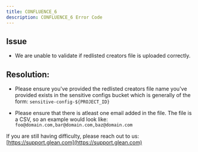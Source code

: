 ```yaml
---
title: CONFLUENCE_6
description: CONFLUENCE_6 Error Code
---
```


## Issue

- We are unable to validate if redlisted creators file is uploaded correctly.

## Resolution:

- Please ensure you've provided the redlisted creators file name you've provided exists in the sensitive configs bucket which is generally of the form:
`sensitive-config-${PROJECT_ID}`

- Please ensure that there is atleast one email added in the file. The file is a CSV, so an example would look like:
`foo@domain.com,bar@domain.com,baz@domain.com`

If you are still having difficulty, please reach out to us: [https://support.glean.com](https://support.glean.com)
